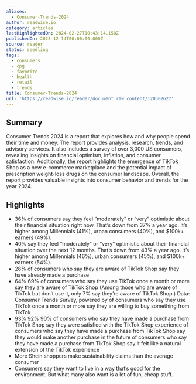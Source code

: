 ```yaml
---
aliases:
  - Consumer-Trends-2024
author: readwise.io
category: articles
lastHighlightedOn: 2024-02-27T10:43:14.158Z
publishedOn: 2023-12-14T00:00:00.000Z
source: reader
status: seedling
tags:
  - consumers
  - cpg
  - favorite
  - health
  - retail
  - trends
title: Consumer-Trends-2024
url: 'https://readwise.io/reader/document_raw_content/120302627'
---
```

## Summary

Consumer Trends 2024 is a report that explores how and why people spend their time and money. The report provides analysis, research, trends, and advisory services. It also includes a survey of over 3,000 US consumers, revealing insights on financial optimism, inflation, and consumer satisfaction. Additionally, the report highlights the emergence of TikTok Shop as a new e-commerce marketplace and the potential impact of prescription weight-loss drugs on the consumer landscape. Overall, the report provides valuable insights into consumer behavior and trends for the year 2024.

## Highlights

- 36% of consumers say they feel “moderately” or “very” optimistic about their financial situation right now.
  That’s down from 37% a year ago.
  It’s higher among Millennials (41%), urban consumers (40%), and $100k+ earners (49%).
- 40% say they feel “moderately” or “very” optimistic about their financial situation over the next 12 months.
  That’s down from 43% a year ago.
  It’s higher among Millennials (46%), urban consumers (45%), and $100k+ earners (54%).
- 28% of consumers who say they are aware of TikTok Shop say they have already made a purchase
- 64% 69% of consumers who say they use TikTok once a month or more say they are aware of TikTok Shop (Among those who are aware of TikTok but don’t use it, only 7% say they’re aware of TikTok Shop.) Data: Consumer Trends Survey, powered by of consumers who say they use TikTok once a month or more say they are willing to buy something from TikTok
- 93% 92% 90% of consumers who say they have made a purchase from TikTok Shop say they were satisfied with the TikTok Shop experience of consumers who say they have made a purchase from TikTok Shop say they would make another purchase in the future of consumers who say they have made a purchase from TikTok Shop say it felt like a natural extension of the TikTok experience
- More Shein shoppers make sustainability claims than the average consumer
- Consumers say they want to live in a way that’s good for the environment.
  But what many also want is a lot of fun, cheap stuff.

